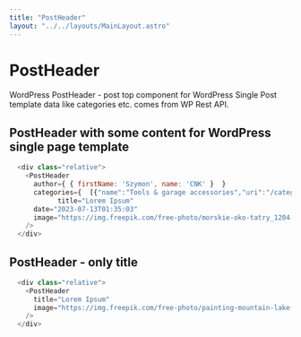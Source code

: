 ```yaml
---
title: "PostHeader"
layout: "../../layouts/MainLayout.astro"
---
```


# PostHeader

WordPress PostHeader - post top component for WordPress Single Post template data like categories etc. comes from WP Rest API.


## PostHeader with some content for WordPress single page template

<div class="component-preview">
  <div class="relative w-full">
    <PostHeader
      author={author}
      categories={categories}
      title="Lorem Ipsum"
      date={date}
      image="https://img.freepik.com/free-photo/morskie-oko-tatry_1204-510.jpg?w=1380&t=st=1706297574~exp=1706298174~hmac=5c93e7317e7dbe602d5dcd708c5b9708ffabcb5e8ab2b7f2790941975dfcefe4"
    />
  </div>
</div>

```js
  <div class="relative">
    <PostHeader
      author={ { firstName: 'Szymon', name: 'CNK' }  }
      categories={  [{"name":"Tools & garage accessories","uri":"/category/garage/tools-garage-accessories/"}, , {"name":"Lorem Ipsum","uri":"#"}] }
            title="Lorem Ipsum"
      date="2023-07-13T01:35:03"
      image="https://img.freepik.com/free-photo/morskie-oko-tatry_1204-510.jpg?w=1380&t=st=1706297574~exp=1706298174~hmac=5c93e7317e7dbe602d5dcd708c5b9708ffabcb5e8ab2b7f2790941975dfcefe4"
    />
  </div>
```


## PostHeader - only title

<div class="component-preview">
  <div class="relative w-full">
    <PostHeader
      title="Lorem Ipsum"
      image="https://img.freepik.com/free-photo/painting-mountain-lake-with-mountain-background_188544-9126.jpg?w=1380&t=st=1706297408~exp=1706298008~hmac=34fe549db6a665d24269d38a8ecdd7eb3f82cfea6346c8a4039ee3c03b62aad8"
    />
  </div>
</div>

```js
  <div class="relative">
    <PostHeader
      title="Lorem Ipsum"
      image="https://img.freepik.com/free-photo/painting-mountain-lake-with-mountain-background_188544-9126.jpg?w=1380&t=st=1706297408~exp=1706298008~hmac=34fe549db6a665d24269d38a8ecdd7eb3f82cfea6346c8a4039ee3c03b62aad8"
    />
  </div>
```
